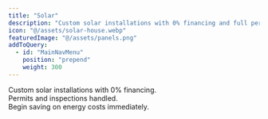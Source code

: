 ```yaml
---
title: "Solar"
description: "Custom solar installations with 0% financing and full permit handling."
icon: "@/assets/solar-house.webp"
featuredImage: "@/assets/panels.png"
addToQuery:
  - id: "MainNavMenu"
    position: "prepend"
    weight: 300
---
```

Custom solar installations with 0% financing.  
Permits and inspections handled.  
Begin saving on energy costs immediately.  
